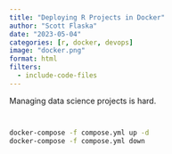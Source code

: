 ```yaml
---
title: "Deploying R Projects in Docker"
author: "Scott Flaska"
date: "2023-05-04"
categories: [r, docker, devops]
image: "docker.png"
format: html
filters: 
  - include-code-files
---
```


Managing data science projects is hard.

``` .dockerfile
```

``` .yml
```

``` bash
docker-compose -f compose.yml up -d
docker-compose -f compose.yml down
```
